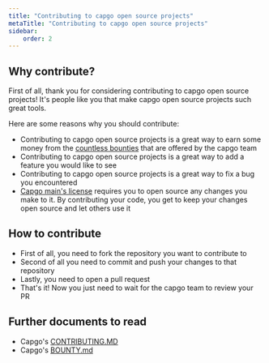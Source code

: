 ```yaml
---
title: "Contributing to capgo open source projects"
metaTitle: "Contributing to capgo open source projects"
sidebar:
    order: 2
---
```


## Why contribute?

First of all, thank you for considering contributing to capgo open source projects! It's people like you that make capgo open source projects such great tools.

Here are some reasons why you should contribute:

* Contributing to capgo open source projects is a great way to earn some money from the [countless bounties](https://console.algora.io/org/Capgo/) that are offered by the capgo team
* Contributing to capgo open source projects is a great way to add a feature you would like to see
* Contributing to capgo open source projects is a great way to fix a bug you encountered
* [Capgo main's license](https://github.com/Cap-go/capgo/blob/main/LICENSE/) requires you to open source any changes you make to it. By contributing your code, you get to keep your changes open source and let others use it

## How to contribute

 * First of all, you need to fork the repository you want to contribute to
 * Second of all you need to commit and push your changes to that repository
 * Lastly, you need to open a pull request
 * That's it! Now you just need to wait for the capgo team to review your PR

## Further documents to read

 * Capgo's [CONTRIBUTING.MD](https://github.com/Cap-go/capgo/blob/main/CONTRIBUTING.md/)
 * Capgo's [BOUNTY.md](https://github.com/Cap-go/capgo/blob/main/BOUNTY.md/)
